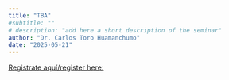 ```yaml
---
title: "TBA"
#subtitle: "" 
# description: "add here a short description of the seminar" 
author: "Dr. Carlos Toro Huamanchumo"
date: "2025-05-21"
---
```


[Registrate aquí/register
here:](https://aarhusuniversity.zoom.us/meeting/register/u5Esf--urzkiH9yM3QEmzn9Q5_YMmpOnYNt7)
